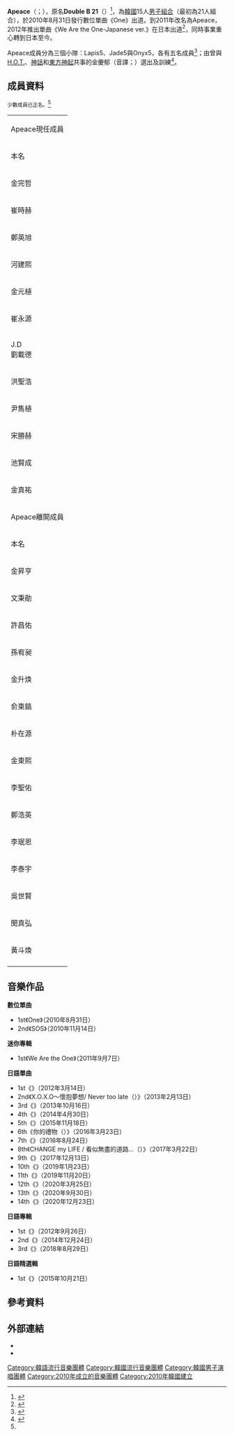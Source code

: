 {{expand|time=2017-02-21T05:59:17+00:00}}
{{refimprove|time=2017-02-21T05:59:17+00:00}}
{{藝人
| 姓名 = Apeace
| 類型 = 組合
| 圖片 = 
| 圖片尺寸 = 
| 圖片簡介 = 
| 外文名 = 브로맨스
| 外文 = ko
| 國籍 =  {{KOR}}
| 音樂類型 = [[K-Pop|K-Pop]]、[[J-pop|J-pop]]
| 職業 = 歌手、舞者
| 活躍年代 = 2011年－
| 出道地點 = 韓國
| 出道日期 = 2010年8月31日（韓國）<br>2012年3月14日（日本）
| 出道作品 = 《One》（韓國）<br>《We Are the One-Japanese ver.》（日本）
| 解散日期 = 2021年12月31日
| 代表作品 = 
| 唱片公司 = [[CJ_E&M|CJ E&M]]（2010）<br>MPD BMD（2011－2012）<br>[[日本環球音樂|日本環球音樂]]（2013－2015）<br>[[勝利娛樂|勝利娛樂]]（2016－2017）<br>{{link-ja|Wave Master|ウェーブマスター}}（2018－2019）<br>CJTHK Entertainment（2019－）
| 經紀公司 = Golden Goose（2010－）<br>Container Inc（2013－）
| 網站 = 
| 現任成員 = 金完哲（김완철）<br />吳世賢（오세현）<br />閔真弘（민진홍）<br />崔時赫（최시혁）<br />鄭榮旭（정영욱）<br />河建熙（하건희）<br />金元軾（김원식）<br />崔榮源（최영원）<br />劉載德（유재덕）<br />黃斗煥（황두환）<br />洪聖浩（홍성호）<br />尹雋植（윤준식）<br />宋承奕（송승혁）<br />池賢晟（지현성）<br />金真宇（김진우）
}}

'''Apeace'''（{{lang-ko|'''에이피스'''}}；{{lang-ja|'''エーピース'''}}），原名'''Double B 21'''（{{lang|ko|더블비21}}）<ref name=soompiapeace>{{cite web|title=New 21-Member Boy Band A-Peace Reveals Debut MV|url=http://www.soompi.com/2011/05/14/new-21member-boy-band-apeace-reveals-debut-mv/|publisher=Soompi|accessdate=22 January 2013|date=2011-05-14|archive-date=2017-07-31|archive-url=https://web.archive.org/web/20170731060233/https://www.soompi.com/2011/05/14/new-21member-boy-band-apeace-reveals-debut-mv/|dead-url=no}}</ref>，為[[韓國|韓國]]15人[[男子組合|男子組合]]（最初為21人組合），於2010年8月31日發行數位單曲《One》出道。到2011年改名為Apeace，2012年推出單曲《We Are the One-Japanese ver.》在日本出道<ref>{{cite web|url=http://goldengooseent.com/?p=475|title=Apeace CF [Bitte]|work=Golden Goose Ent. official website|access-date=2017-02-21|archive-date=2021-04-29|archive-url=https://web.archive.org/web/20210429050527/http://goldengooseent.com/?p=475}}</ref>，同時事業重心轉到日本至今。

Apeace成員分為三個小隊：Lapis5、Jade5與Onyx5，各有五名成員<ref name=profiles>{{cite web|title=Apeaceとは|url=http://apeace.jp/ktheater/index.html|work=Apeace|accessdate=2014-07-04|archive-url=https://web.archive.org/web/20120808214413/http://apeace.jp/ktheater/index.html|archive-date=2012-08-08|dead-url=yes}}</ref>；由曾與[[H.O.T.|H.O.T.]]、[[神話_(組合)|神話]]和[[東方神起|東方神起]]共事的金慶郁（音譯；{{lang|ko|김경욱}}）選出及訓練<ref name=universalprof>{{cite web|title=Profile|url=http://www.universal-music.co.jp/apeace/biography/|accessdate=10 December 2013|archive-date=2016-10-15|archive-url=https://web.archive.org/web/20161015065543/http://www.universal-music.co.jp/apeace/biography/|dead-url=no}}</ref>。

== 成員資料 ==
<small>少數成員已正名。</small><ref name=profiles/>
{| class="wikitable" style="text-align:center"
|-style="background:#888888; color:white; font-weight:bold"
| colspan="4"|Apeace現任成員
|-style="background:#bbbbbb; color:white; font-weight:bold" 
| 本名
| 出生日期
| 分隊
| 備註
|-
| 金完哲<br />{{kor|k=김완철|rm=Kim Wan-chul|jp=キム・ワンチョル|link=no}}
| {{Birth date and age|1992|4|13}}
| rowspan=3| Lapis5
| 2010年10月加入
|-
| 崔時赫<br />{{kor|k=최시혁|rm=Choi Si-hyuk|jp=チェ・シヒョク|link=no}}
| {{Birth date and age|1997|2|18}}
| 2014年4月加入<br>2020參加G-EGG選秀節目並以NIK成員活動
|-
| 鄭英旭<br />{{kor|k=정영욱|rm=Jung Young-uk|jp=チョン・ヨンウク |link=no}}
| {{Birth date and age|1995|5|14}}
| 2010年10月加入<br>2020參加G-EGG選秀節目<br>2021年7月20日solo出道，藝名UK
|-
| 河建熙<br />{{kor|k=하건희|rm=Ha Geon-hee|jp=ハ・ゴンヒ|link=no}}
| {{Birth date and age|1991|7|19}}
| rowspan=4| Jade5
| 2011年2月加入
|-
| 金元植<br />{{kor|k=김원식|rm=Kim Won-sik|jp=キム・ウォンシク|link=no}}
| {{Birth date and age|1989|7|19}}
| 2011年11月加入<br>2017-2018服兵役已回歸<br>2020參加G-EGG選秀節目
|-
| 崔永源<br />{{kor|k=최영원|rm=Choi Young-won|jp=チェ・ヨンウォン|link=no}}
| {{Birth date and age|1988|5|12}}
| 2010年10月加入<br>2017-2018服兵役已回歸
|-
| J.D<br>劉載德<br />{{kor|k=유재덕|rm=Yoo Jae-deok|jp=ジェイ.ディ|link=no}}
| {{Birth date and age|1997|8|27}}
| 2013年4月加入
|-
| 洪聖浩<br />{{kor|k=홍성호|rm=Hong Sung-ho|jp=ホン・ソンホ|link=no}}
| {{Birth date and age|1991|9|15}}
| rowspan=5| Onyx5
| 2011年2月加入<br>2020-2021服兵役已回歸
|-
| 尹雋植<br />{{kor|k=윤준식|rm=Yun Jun-sik|jp=ユン・ジュンシク|link=no}}
| {{Birth date and age|1993|3|6}}
| 2013年4月加入
|-
| 宋勝赫<br />{{kor|k=송승혁|rm=Song Seung-hyuk|jp=ソン・スンヒョク|link=no}}
| {{Birth date and age|1991|7|30}}
| 2013年4月加入
|-
| 池賢成<br />{{kor|k=지현성|rm=Ji Hyun-sung|jp=チ・ヒョンソン|link=no}}
| {{Birth date and age|1989|12|2}}
|  2011年2月加入<br>2015-2017服兵役已回歸
|-
| 金真祐<br />{{kor|k=김진우|rm=Kim Jin-woo|jp=キム.ジヌ|link=no}}
| {{Birth date and age|1992|10|12}}
| 2011年2月加入<br>2015-2017服兵役已回歸
|-
| colspan="4"|Apeace離開成員
|-style="background:#bbbbbb; color:white; font-weight:bold" 
| 本名
| 出生日期
| 分隊
| 備註
|-
| 金昇亨<br />{{kor|k=김승형|rm=Kim Seung-hyung|link=no}}
| {{Birth date and age|1992|7|11}}
| rowspan=3| Lapis
| 2013年4月23日離開
|-
| 文秉勛<br />{{kor|k=문병훈|rm=Mun Byeong-hun|link=no}}
| {{Birth date and age|1990|6|6}}
| rowspan=2|2014年6月30日離開
|-
| 許昌佑<br />{{kor|k=허창우|rm=Heo Chang-woo|link=no}}
| {{Birth date and age|1992|4|2}}
|-
| 孫宥昶<br />{{kor|k=손유창|rm=Son Yu-chang|link=no}}
| {{Birth date and age|1987|12|21}}
| rowspan=5| Jade
| 2011年11月28日離開
|-
| 金升焕<br />{{kor|k=김승환|rm=Kim Seung-hwan|link=no}}
| {{Birth date and age|1994|1|1}}
| 2013年4月23日離開
|-
| 俞東鎬<br />{{kor|k=유동호|rm=Yoo Dong-ho|link=no}}
| {{Birth date and age|1985|2|25}}
|2014年6月30日離開
|-
| 朴在源<br />{{kor|k=박재원|rm=Park Jae-won|link=no}}
| {{Birth date and age|1986|12|17}}
| 沒有確切離開時間
|-
| 金東熙<br />{{kor|k=김두희|rm=Kim Doo-hee|link=no}}
| {{Birth date and age|1991|5|1}}
| 沒有確切離開時間
|-
| 李聖佑<br />{{kor|k=이성우|rm=Lee Sung-woo|link=no}}
| {{Birth date and age|1989|8|8}}
| rowspan=4| Onyx
| 2011年11月28日離開
|-
| 鄭浩英<br />{{kor|k=정호영|rm=Jeong Ho-young|link=no}}
| {{Birth date and age|1992|2|19}}
| 2013年4月23日離開
|-
| 李珉恩<br />{{kor|k=이명은|rm=Lee Myung-eun|link=no}}
| {{Birth date and age|1991|6|26}}
| 2014年3月1日離開
|-
| 李泰宇<br />{{kor|k=이태우|rm=Lee Tae-woo|link=no}}
| {{Birth date and age|1991|6|26}}
| 2014年6月30日離開
|-
| 吳世賢<br />{{kor|k=오세현|rm=Oh Se-hyeon|link=no}}
| {{Birth date and age|1994|3|8}}
| rowspan=2| Lapis
| 2010年10月加入 2018年8月離開
|-
| 閔真弘<br />{{kor|k=민진홍|rm=Min Jin-hong|link=no}}
| {{Birth date and age|1993|10|24}}
| 2015年3月起暫停活動<br>休養期間出任舞台顧問
|-
| 黃斗煥<br />{{kor|k=황두환|rm=Hwang Du-hwan|link=no}}
| {{Birth date and age|1994|1|30}}
| rowspan=1| jade
| 2010年10月加入 2018年8月離開<br>原為XING組合5期生
|-
|}

== 音樂作品 ==
{{main|Apeace 音樂作品列表}}

{{col-begin}}
{{col-2}}

''' 數位單曲 '''
* 1st《One》（2010年8月31日）
* 2nd《SOS》（2010年11月14日）

''' 迷你專輯 '''
* 1st《We Are the One》（2011年9月7日）

{{col-2}}

''' 日語單曲 '''
* 1st《{{lang|ja|We Are the One-Japanese ver.}}》（2012年3月14日）
* 2nd《X.O.X.O～懷抱夢想/ Never too late（{{lang|ja|X.O.X.O～夢を抱いて/ Never too late}}）》（2013年2月13日）
* 3rd《{{lang|ja|Ur My Life}}》（2013年10月16日）
* 4th《{{lang|ja|VEIL}}》（2014年4月30日）
* 5th《{{lang|ja|Just Once Again}}》（2015年11月18日）
* 6th《你的禮物（{{lang|ja|君というプレゼント}}）》（2016年3月23日）
* 7th《{{lang|ja|I Love You}}》（2016年8月24日）
* 8th《CHANGE my LIFE / 看似無盡的道路...（{{lang|ja|CHANGE my LIFE / どこまでも続く道を...}}）》（2017年3月22日）
* 9th《{{lang|ja|Bang! Burn! Love}}》（2017年12月13日）
* 10th《{{lang|ja|Never Ever End / Always}}》（2019年1月23日）
* 11th《{{lang|ja|Feel So Good}}》（2019年11月20日）
* 12th《{{lang|ja|GENTLEMAN-party all night- / Wanna be more}}》（2020年3月25日）
* 13th《{{lang|ja|MAMAお願い}}》（2020年9月30日）
* 14th《{{lang|ja|Shake it up! -Hot Lips-}}》（2020年12月23日）

''' 日語專輯 '''
* 1st《{{lang|ja|Apeace}}》（2012年9月26日）
* 2nd《{{lang|ja|Colors}}》（2014年12月24日）
* 3rd《{{lang|ja|BRAVE TO WONDER}}》（2018年8月29日）

''' 日語精選輯 '''
* 1st《{{lang|ja|Pray for…}}》（2015年10月21日）

{{col-end}}

== 參考資料 ==
{{reflist}}

== 外部連結 ==
* {{official|http://apeace.jp/|Apeace日本官方網站}}
* {{twitter|apeace_japan}}

[[Category:韓語流行音樂團體|Category:韓語流行音樂團體]]
[[Category:韓國流行音樂團體|Category:韓國流行音樂團體]]
[[Category:韓國男子演唱團體|Category:韓國男子演唱團體]]
[[Category:2010年成立的音樂團體|Category:2010年成立的音樂團體]]
[[Category:2010年韓國建立|Category:2010年韓國建立]]
